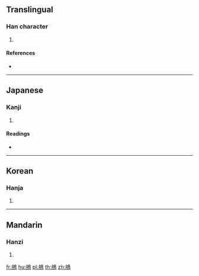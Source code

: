 {{character info/new}}
==Translingual==

===Han character===
{{Han char|rn=196|rad=鳥|as=05|sn=16|four=27427|canj=ITHAF}}

# {{defn|Han|sort=鳥05}}

====References====
* {{Han ref|kx=1485.190|dkj=46782|dj=2017.090|hdz=74627.080|uh=9D18|ud=40216|bh=ECAA|bd=60586}}

----

==Japanese==

===Kanji===
{{ja-kanji|grade=|rs=鳥05}}

# {{defn|lang=ja|sort=鳥05}}

====Readings====
* {{ja-readings|on=[[へん]] (hen), [[ほん]] (hon)|kun=[[わかたか]] (wakataka)}}

----

==Korean==

===Hanja===
{{ko-hanja|hangeul=변|eumhun=|rv=byeon|mr=pyŏn|y=pyen}}

# {{defn|lang=ko|sort=鳥05}}

----

==Mandarin==

===Hanzi===
{{cmn-hanzi|pin=[[biàn]] ([[bian4]])|wg=pien<sup>4</sup>}}

# {{defn|lang=cmn|sort=鳥05}}

[[fr:鴘]]
[[hu:鴘]]
[[pl:鴘]]
[[th:鴘]]
[[zh:鴘]]